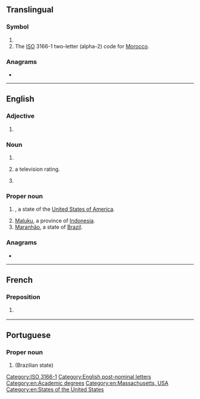 {{also|Appendix:Variations of "ma"}}
==Translingual==

===Symbol===
{{head|mul|symbol}}

# {{SI-unit-abb|mega|ampere|[[electrical current]]}}
# The [[ISO]] 3166-1 two-letter (alpha-2) code for [[Morocco]].

===Anagrams===
* {{l|mul|AM}}

[[Category:ISO 3166-1]]

----

==English==

===Adjective===
{{en-adj|-}}

# {{lb|en|statistics}} {{initialism of|en|moving average}}

===Noun===
{{en-noun|~}}

# {{initialism of|en|Master of Arts}}
# {{lb|en|US|TV}} {{initialism of|en|[[mature]] [[audience]]|dot=,}} a television rating.
# {{lb|en|US|military}} {{initialism of|en|master-at-arms|dot=;}} {{n-g|also {{m|en|MAA}}.}}

===Proper noun===
{{en-prop|-}}

# {{form of|en|Postal abbreviation|Massachusetts}}, a state of the [[United States of America]].
# [[Maluku]], a province of [[Indonesia]].
# [[Maranhão]], a state of [[Brazil]].

===Anagrams===
* {{anagrams|en|a=am|'am|A&M|A. & M.|A. M.|A.M.|AM|Am|Am.|a.m.|am}}

[[Category:English post-nominal letters]]
[[Category:en:Academic degrees]]
[[Category:en:Massachusetts, USA]]
[[Category:en:States of the United States]]

----

==French==

===Preposition===
{{fr-prep}}

# {{abbreviation of|fr|meilleur avant|t=best before|dot=:}} {{l|en|BB}}

----

==Portuguese==

===Proper noun===
{{pt-proper noun|m}}

# {{lb|pt|Brazil}} {{abbreviation of|pt|Maranhão}} (Brazilian state)